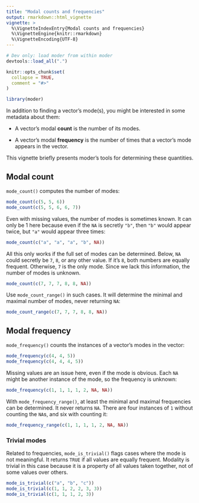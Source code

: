 ```yaml
---
title: "Modal counts and frequencies"
output: rmarkdown::html_vignette
vignette: >
  %\VignetteIndexEntry{Modal counts and frequencies}
  %\VignetteEngine{knitr::rmarkdown}
  %\VignetteEncoding{UTF-8}
---
```


```r
# Dev only: load moder from within moder
devtools::load_all(".")
```

```r
knitr::opts_chunk$set(
  collapse = TRUE,
  comment = "#>"
)
```

```r
library(moder)
```

In addition to finding a vector's mode(s), you might be interested in some metadata about them:

-   A vector's modal **count** is the number of its modes.

-   A vector's modal **frequency** is the number of times that a vector's mode appears in the vector.

This vignette briefly presents moder's tools for determining these quantities.

## Modal count

`mode_count()` computes the number of modes:

```r
mode_count(c(5, 5, 6))
mode_count(c(5, 5, 6, 6, 7))
```

Even with missing values, the number of modes is sometimes known. It can only be 1 here because even if the `NA` is secretly `"b"`, then `"b"` would appear twice, but `"a"` would appear three times:

```r
mode_count(c("a", "a", "a", "b", NA))
```

All this only works if the full set of modes can be determined. Below, `NA` could secretly be `7`, `8`, or any other value. If it's `8`, both numbers are equally frequent. Otherwise, `7` is the only mode. Since we lack this information, the number of modes is unknown.

```r
mode_count(c(7, 7, 7, 8, 8, NA))

```

Use `mode_count_range()` in such cases. It will determine the minimal and maximal number of modes, never returning `NA`:

```r
mode_count_range(c(7, 7, 7, 8, 8, NA))
```

## Modal frequency

`mode_frequency()` counts the instances of a vector's modes in the vector:

```r
mode_frequency(c(4, 4, 5))
mode_frequency(c(4, 4, 4, 5))
```

Missing values are an issue here, even if the mode is obvious. Each `NA` might be another instance of the mode, so the frequency is unknown:

```r
mode_frequency(c(1, 1, 1, 1, 2, NA, NA))
```

With `mode_frequency_range()`, at least the minimal and maximal frequencies can be determined. It never returns `NA`. There are four instances of `1` without counting the `NA`s, and six with counting it:

```r
mode_frequency_range(c(1, 1, 1, 1, 2, NA, NA))
```

### Trivial modes

Related to frequencies, `mode_is_trivial()` flags cases where the mode is not meaningful. It returns `TRUE` if all values are equally frequent. Modality is trivial in this case because it is a property of all values taken together, not of some values over others.

```r
mode_is_trivial(c("a", "b", "c"))
mode_is_trivial(c(1, 1, 2, 2, 3, 3))
mode_is_trivial(c(1, 1, 1, 2, 3))
```
